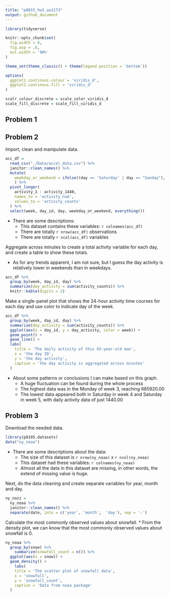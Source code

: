```yaml
---
title: "p8015_hw3_ax2173"
output: github_document
---
```


```r
library(tidyverse)

knitr::opts_chunk$set(
  fig.width = 6,
  fig.asp = .6,
  out.width = '90%'
)

theme_set(theme_classic() + theme(legend.position = 'bottom'))

options(
  ggplot2.continous.colour = 'viridis_d',
  ggplot2.continous.fill = 'viridis_d'
)

scalr_colour_discrete = scale_color_viridis_d
scale_fill_discrete = scale_fill_viridis_d
```

## Problem 1


## Problem 2

Import, clean and manipulate data.

```r
acc_df = 
  read_csv("./Data/accel_data.csv") %>% 
  janitor::clean_names() %>% 
  mutate(
    weekday_or_weekend = ifelse((day == 'Saturday' | day == "Sunday"), 'Weekend', 'Weekday')
    ) %>% 
  pivot_longer(
    activity_1 : activity_1440,
    names_to = 'activity_num',
    values_to = 'activity_counts'
  ) %>% 
  select(week, day_id, day, weekday_or_weekend, everything())
```

* There are some descriptions:
  * This dataset contains these variables: `r colnames(acc_df)`
  * There are totally `r nrow(acc_df)` observations
  * There are totally `r ncol(acc_df)` variables

Aggregate across minutes to create a total activity variable for each day, and create a table to show these totals. 

* As for any trends apparent, I am not sure, but I guess the day activity is relatively lower in weekends than in weekdays.

```r
acc_df %>% 
  group_by(week, day_id, day) %>% 
  summarize(day_activity = sum(activity_counts)) %>% 
  knitr::kable(digits = 2)
```

Make a single-panel plot that shows the 24-hour activity time courses for each day and use color to indicate day of the week.

```r
acc_df %>% 
  group_by(week, day_id, day) %>% 
  summarize(day_activity = sum(activity_counts)) %>% 
  ggplot(aes(x = day_id, y = day_activity, color = week)) +
  geom_point() +
  geom_line() +
  labs(
    title = 'The daily activity of this 63-year-old man',
    x = 'the day ID',
    y = 'the day activity',
    caption = 'the day activity is aggregated across minutes'
  )
```

* About some patterns or conclusions I can make based on this graph.
  * A huge fluctuation can be found during the whole process
  * The highest data was in the Monday of week 3, reaching 685920.00
  * The lowest data appeared both in Saturday in week 4 and Saturday in week 5, with daily activity data of just 1440.00

## Problem 3

Download the needed data.

```r
library(p8105.datasets)
data("ny_noaa")
```

* There are some descriptions about the data:
  * The size of this dataset is `r nrow(ny_noaa)` x `r ncol(ny_noaa)`
  * This dataset had these variables: `r colnames(ny_noaa)`
  * Almost all the data in this dataset are missing, in other words, the extend of missing value is huge.
  
Next, do the data cleaning and create separate variables for year, month and day.
  
```r
ny_nozz = 
  ny_noaa %>% 
  janitor::clean_names() %>% 
  separate(date, into = c('year', 'month',  'day'), sep = '-')
```

Calculate the most commonly observed values about snowfall. 
  * From the density plot, we can know that the most commonly observed values about snowfall is 0.

```r
ny_noaa %>% 
  group_by(snow) %>% 
    summarize(snowfall_count = n()) %>% 
  ggplot(aes(x = snow)) +
  geom_density() +
    labs(
    title = 'The scatter plot of snowfall data',
    x = 'snowfall',
    y = 'snowfall_count',
    caption = 'Data from noaa package'
  )
```


  